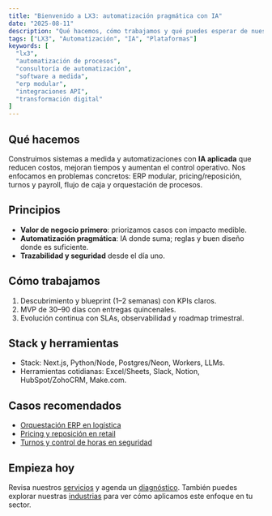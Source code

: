 ```yaml
---
title: "Bienvenido a LX3: automatización pragmática con IA"
date: "2025-08-11"
description: "Qué hacemos, cómo trabajamos y qué puedes esperar de nuestros proyectos."
tags: ["LX3", "Automatización", "IA", "Plataformas"]
keywords: [
  "lx3",
  "automatización de procesos",
  "consultoría de automatización",
  "software a medida",
  "erp modular",
  "integraciones API",
  "transformación digital"
]
---
```


## Qué hacemos

Construimos sistemas a medida y automatizaciones con **IA aplicada** que reducen costos, mejoran tiempos y aumentan el control operativo. Nos enfocamos en problemas concretos: ERP modular, pricing/reposición, turnos y payroll, flujo de caja y orquestación de procesos.

## Principios

- **Valor de negocio primero**: priorizamos casos con impacto medible.
- **Automatización pragmática**: IA donde suma; reglas y buen diseño donde es suficiente.
- **Trazabilidad y seguridad** desde el día uno.

## Cómo trabajamos

1. Descubrimiento y blueprint (1–2 semanas) con KPIs claros.
2. MVP de 30–90 días con entregas quincenales.
3. Evolución continua con SLAs, observabilidad y roadmap trimestral.

## Stack y herramientas

- Stack: Next.js, Python/Node, Postgres/Neon, Workers, LLMs.
- Herramientas cotidianas: Excel/Sheets, Slack, Notion, HubSpot/ZohoCRM, Make.com.

## Casos recomendados

- [Orquestación ERP en logística](/casos/logistica-erp-orquestacion)
- [Pricing y reposición en retail](/casos/retail-pricing-reposicion)
- [Turnos y control de horas en seguridad](/casos/seguridad-operativa-turnos)

## Empieza hoy

Revisa nuestros [servicios](/servicios) y agenda un [diagnóstico](/contacto). También puedes explorar nuestras [industrias](/industrias) para ver cómo aplicamos este enfoque en tu sector.


